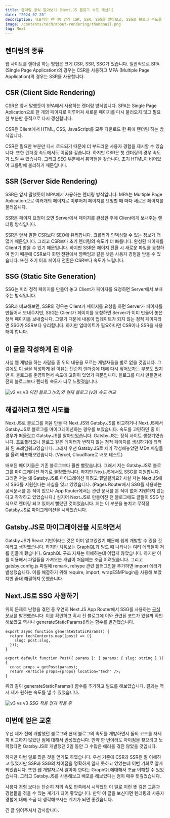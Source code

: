 ```yaml
---
title: 렌더링 방식 알아보기 (Next.JS 블로그 속도 개선기)
date: "2024-07-20"
description: 대표적인 렌더링 방식 CSR, SSR, SSG를 알아보고, SSG로 블로그 속도를 개선한 과정을 소개합니다.
image: /contents/tech/about-rendering/thumbnail.png
tag: Next
---
```


## 렌더링의 종류

웹 사이트를 렌더링 하는 방법은 크게 CSR, SSR, SSG가 있습니다. 일반적으로 SPA (Single Page Application)의 경우는 CSR을 사용하고 MPA (Multiple Page Application)의 경우는 SSR을 사용합니다.

## CSR (Client Side Rendering)

CSR은 앞서 말했듯이 SPA에서 사용하는 렌더링 방식입니다. SPA는 Single Page Aplication으로 한 개의 페이지로 이루어져 새로운 페이지를 다시 불러오지 않고 필요한 부분만 동적으로 다시 갱신합니다.

CSR은 Client에서 HTML, CSS, JavaScript를 모두 다운로드 한 뒤에 렌더링 하는 방식입니다.

CSR은 필요한 부분만 다시 로드되기 때문에 더 부드러운 사용자 경험을 제시할 수 있습니다. 또한 렌더링 속도에서도 이점을 갖습니다. 하지만 CSR은 첫 렌더링의 경우 속도가 느릴 수 있습니다. 그리고 SEO 부분에서 취약점을 갖습니다. 초기 HTML이 비어있어 크롤링에 불리하기 때문입니다.

## SSR (Server Side Rendering)

SSR은 앞서 말했듯이 MPA에서 사용하는 렌더링 방식입니다. MPA는 Multiple Page Aplication으로 여러개의 페이지로 이루어져 페이지를 요청할 때 마다 새로운 페이지를 불러옵니다.

SSR은 페이지 요청이 오면 Server에서 페이지를 완성한 후에 Client에게 보내주는 렌더링 방식입니다.

SSR은 앞서 말한 CSR보다 SEO에 유리합니다. 크롤러가 인덱싱할 수 있는 정보가 더 많기 때문입니다. 그리고 CSR보다 초기 렌더링의 속도가 더 빠릅니다. 완성된 페이지를 Client가 받을 수 있기 때문입니다. 하지만 SSR은 페이지 전환 시 새로운 파일을 요청하여 받기 때문에 CSR보다 화면 전환에서 깜빡임과 같은 낮은 사용자 경험을 받을 수 있습니다. 또한 초기 이후 페이지 전환은 CSR보다 속도가 느립니다.

## SSG (Static Site Generation)

SSG는 미리 정적 페이지를 만들어 놓고 Client가 페이지를 요청하면 Server에서 보내주는 방식입니다.

SSR과 비교해보면, SSR의 경우는 Client가 페이지를 요청을 하면 Server가 페이지를 만들어서 보내주지만, SSG는 Client가 페이지를 요청하면 Server가 이미 만들어 놓은 정적 페이지를 보내줍니다. 그렇기 때문에 내용이 업데이트가 되지 않는 정적 페이지라면 SSG가 SSR보다 유리합니다. 하지만 업데이트가 필요하다면 CSR이나 SSR을 사용해야 합니다.

## 이 글을 작성하게 된 이유

사실 웹 개발을 하는 사람들 중 위의 내용을 모르는 개발자들을 별로 없을 것입니다. 그럼에도 이 글을 작성하게 된 이유는 단순히 렌더링에 대해 다시 짚어보자는 부분도 있지만 이 블로그를 운영하면서 속도에 고민이 있었기 때문입니다. 블로그를 다시 만들면서 전의 블로그보다 렌더링 속도가 너무 느렸졌습니다.

![v2 vs v3](/contents/tech/about-rendering/v2_v3.gif) _이전 블로그 (v2)와 현재 블로그 (v3) 속도 비교_

## 해결하려고 했던 시도들

Next.JS로 블로그를 처음 만들 때 Next.JS와 Gatsby.JS를 비교하거나 Next.JS에서 Gatsby.JS로 블로그를 마이그레이션하는 경우를 보았습니다. 속도를 고민하던 중 이 경우가 떠올랐고 Gatsby.JS를 알아보았습니다. Gatsby.JS는 정적 사이트 생성기였습니다. 포트폴리오나 블로그 같은 데이터가 변하지 않는 정적 페이지를 생성하기에 최적화 된 프레임워크였습니다. 그래서 우선 Gatsby.JS로 제가 작성해놓았던 MDX 파일들을 올려 배포해보았습니다. (Vercel, Cloudflare로 배포 테스트)

배포된 페이지들은 기존 블로그보다 훨씬 빨랐습니다. 그래서 저는 Gatsby.JS로 블로그를 마이그레이션 하기로 결정했습니다. 하지만 Next.JS에서도 SSG를 지원합니다. 그러면 저는 왜 Gatsby.JS로 마이그레이션 하려고 했덜걸까요? 사실 저는 Next.JS에서 SSG를 지원한다는 사실을 잊고 있었습니다. (Pages Router에서 SSG를 사용하는 공식문서를 본 적이 있으나 App Router에서는 관련 문서를 본 적이 없어 지원하지 않는다고 착각하고 있었습니다.) 심지어 Next.JS로 만들어진 전 블로그에도 글들이 SSG 방식으로 렌더링 되고 있어서 빨랐던 것이었습니다. 저는 이 부분을 놓치고 무작정 Gatsby.JS로 마이그레이션을 시작했습니다.

## Gatsby.JS로 마이그레이션을 시도하면서

Gatsby.JS가 React 기반이라는 것은 이미 알고있었기 때문에 쉽게 개발할 수 있을 것이라고 생각했습니다. 하지만 처음보는 [GraphQL](https://graphql.org/)과 빌드 때 나타나는 여러 에러들이 저를 힘들게 했습니다. GraphQL 구조 자체는 이해하는데 어렵지 않았습니다. 하지만 이를 이용해서 파일들을 가져오는 개념이 처음에는 조금 어려웠습니다. 그리고 gatsby.config.js 파일에 remark, rehype 관련 플러그인을 추가하면 import 에러가 발생했습니다. 이를 해결하기 위해 require, import, wrapESMPlugin을 사용해 보았지만 끝내 해결하지 못했습니다.

## Next.JS로 SSG 사용하기

위의 문제로 난항을 겪던 중 우연히 Next.JS App Router에서 SSG를 사용하는 [공식 문서](https://nextjs.org/docs/app/building-your-application/rendering/server-components#static-rendering-default)를 발견했습니다. 이를 확인하고 혹시 전 블로그에 이와 관련된 코드가 있을까 확인해보았고 역시나 generateStaticParams()라는 함수를 발견했습니다.

```tsx
export async function generateStaticParams() {
  return techContents.map((post) => ({
    slug: post.slug,
  }));
}

export default function Post({ params }: { params: { slug: string } }) {
  const props = getPost(params);
  return <Article props={props} location="tech" />;
}
```

위와 같이 generateStaticParams() 함수를 추가하고 빌드를 해보았습니다. 결과는 역시 제가 원하는 속도를 낼 수 있었습니다.

![v3 vs v3](/contents/tech/about-rendering/v3_v3.gif) _SSG 적용 전과 적용 후_

## 이번에 얻은 교훈

우선 제가 전에 개발했던 블로그와 현재 블로그의 속도를 개발하면서 둘의 코드를 자세히 비교하지 않았던 점에 대해서 반성했습니다. 만약 한 번이라도 차이점을 찾으려고 노력했다면 Gatsby.JS로 개발했던 2일 동안 그 수많은 에러를 겪진 않았을 것입니다.

하지만 이번 일로 많은 것을 얻기도 하였습니다. 우선 기존에 CSR과 SSR은 잘 이해하고 있었지만 SSR과 SSG의 차이점을 명확하게 알지 못하고 있었는데 이번 기회로 알게 되었습니다. 또한 웹 개발자로서 알아야 한다는 GraphQL에대해서 조금 이해할 수 있었습니다. 그리고 Gatsby.JS를 사용해보고 배포를 해보았다는 점이 매우 뜻깊었습니다.

사용자 경험 보다는 단순히 저의 속도 만족에서 시작했던 이 일로 이런 뜻 깊은 교훈과 경험들을 겪을 수 있는 계기가 되어 좋았습니다. 만약 이 글을 보신다면 렌더링과 사용자 경험에 대해 조금 더 생각해보시는 계기가 되면 좋겠습니다.

긴 글 읽어주셔서 감사합니다.
